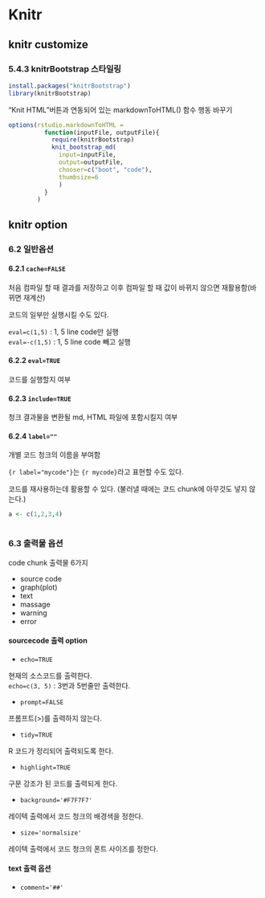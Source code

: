 Knitr
====================================================

knitr customize
----------------------------------------------------

### 5.4.3 knitrBootstrap 스타일링

```r
install.packages("knitrBootstrap")
library(knitrBootstrap)
```

"Knit HTML"버튼과 연동되어 있는  markdownToHTML() 함수 행동 바꾸기
```r
options(rstudio.markdownToHTML = 
          function(inputFile, outputFile){
            require(knitrBootstrap)
            knit_bootstrap_md(
              input=inputFile,
              output=outputFile,
              chooser=c("boot", "code"),
              thumbsize=6
              )
          }
        )
```

knitr option
----------------------------------------------------

### 6.2 일반옵션

#### 6.2.1 `cache=FALSE`

처음 컴파일 할 때 결과를 저장하고 이후 컴파일 할 때 값이 바뀌지 않으면 재활용함(바뀌면 재계산)

코드의 일부만 실행시킬 수도 있다.

`eval=c(1,5)` : 1, 5 line code만 실행  
`eval=-c(1,5)` : 1, 5 line code 빼고 실행

#### 6.2.2 `eval=TRUE`

코드를 실행할지 여부

#### 6.2.3 `include=TRUE`

청크 결과물을 변환될 md, HTML 파일에 포함시킬지 여부

#### 6.2.4 `label=""`

개별 코드 청크의 이름을 부여함

`{r label="mycode"}`는 `{r mycode}`라고 표현할 수도 있다.

코드를 재사용하는데 활용할 수 있다. (불러낼 때에는 코드 chunk에 아무것도 넣지 않는다.)

```r
a <- c(1,2,3,4)
```

```r
```

### 6.3 출력물 옵션

code chunk 출력물 6가지

- source code
- graph(plot)
- text
- massage
- warning
- error

#### sourcecode 출력 option 

* `echo=TRUE`

현재의 소스코드를 출력한다.  
`echo=c(3, 5)` : 3번과 5번줄만 출력한다. 

* `prompt=FALSE`

프롬프트(>)를 출력하지 않는다.

* `tidy=TRUE`

R 코드가 정리되어 출력되도록 한다.

* `highlight=TRUE`

구문 강조가 된 코드를 출력되게 한다.

* `background='#F7F7F7'`

레이텍 출력에서 코드 청크의 배경색을 정한다.

* `size='normalsize'`

레이텍 출력에서 코드 청크의 폰트 사이즈를 정한다. 

#### text 출력 옵션

* `comment='##'`

